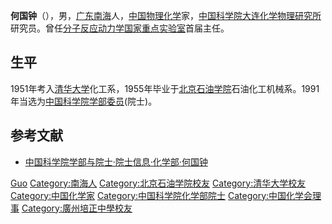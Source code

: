 '''何国钟'''（{{bd|1933年|5月5日||}}），男，[[广东|广东]][[南海|南海]]人，[[中华人民共和国|中国]][[物理化学|物理化学]]家，[[中国科学院大连化学物理研究所|中国科学院大连化学物理研究所]]研究员。曾任[[分子反应动力学国家重点实验室|分子反应动力学国家重点实验室]]首届主任。

== 生平 ==
1951年考入[[清华大学|清华大学]]化工系，1955年毕业于[[北京石油学院|北京石油学院]]石油化工机械系。1991年当选为[[中国科学院学部委员|中国科学院学部委员]](院士)。

== 参考文献 ==
* [https://web.archive.org/web/20120427015018/http://sourcedb.cas.cn/sourcedb_ad_cas/zw2/ysxx/hxb/ 中国科学院学部与院士·院士信息·化学部·何国钟]

{{中国科学家小作品}}
{{中国科学院化学部院士}}
{{中国化学会第二十五届理事会}}

{{Authority control}}
{{DEFAULTSORT:He何}}
[[Category:何姓|Guo]]
[[Category:南海人|Category:南海人]]
[[Category:北京石油学院校友|Category:北京石油学院校友]]
[[Category:清华大学校友|Category:清华大学校友]]
[[Category:中国化学家|Category:中国化学家]]
[[Category:中国科学院化学部院士|Category:中国科学院化学部院士]]
[[Category:中国化学会理事|Category:中国化学会理事]]
[[Category:廣州培正中學校友|Category:廣州培正中學校友]]